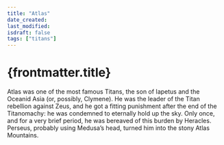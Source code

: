 ```yaml
---
title: "Atlas"
date_created: 
last_modified: 
isdraft: false
tags: ["titans"]
---
```


# {frontmatter.title}


Atlas was one of the most famous Titans, the son of Iapetus and the Oceanid Asia (or, possibly, Clymene). He was the leader of the Titan rebellion against Zeus, and he got a fitting punishment after the end of the Titanomachy: he was condemned to eternally hold up the sky. Only once, and for a very brief period, he was bereaved of this burden by Heracles. Perseus, probably using Medusa’s head, turned him into the stony Atlas Mountains.


